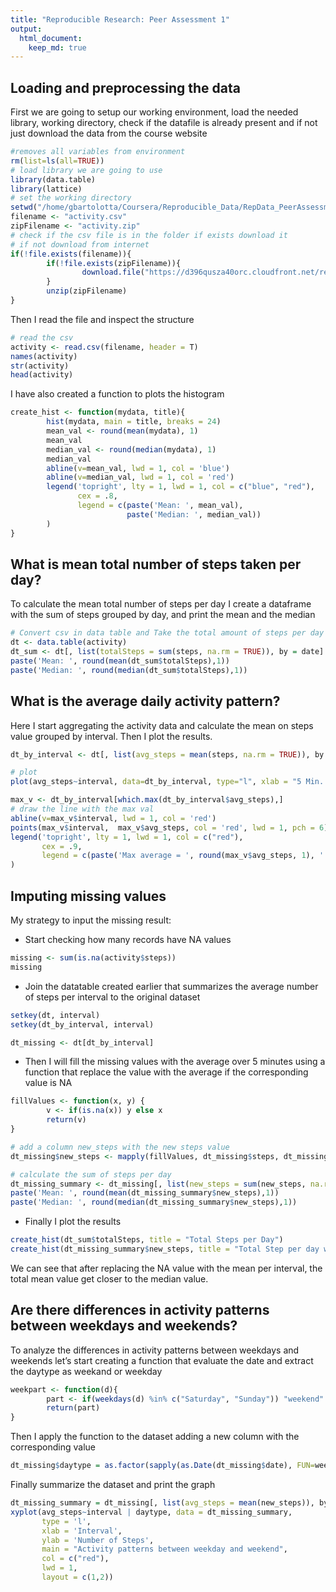 ```yaml
---
title: "Reproducible Research: Peer Assessment 1"
output: 
  html_document:
    keep_md: true
---
```



## Loading and preprocessing the data
First we are going to setup our working environment, load the needed library, working directory, check if the datafile is already present and if not just download the data from the course website
```r
#removes all variables from environment
rm(list=ls(all=TRUE)) 
# load library we are going to use
library(data.table)
library(lattice)
# set the working directory
setwd("/home/gbartolotta/Coursera/Reproducible_Data/RepData_PeerAssessment1/")
filename <- "activity.csv"
zipFilename <- "activity.zip"
# check if the csv file is in the folder if exists download it 
# if not download from internet
if(!file.exists(filename)){
        if(!file.exists(zipFilename)){
                download.file("https://d396qusza40orc.cloudfront.net/repdata%2Fdata%2Factivity.zip", zipFilename, method = "curl")
        }
        unzip(zipFilename)
}
```
Then I read the file and inspect the structure
```r
# read the csv
activity <- read.csv(filename, header = T)
names(activity)
str(activity)
head(activity)
```
I have also created a function to plots the histogram
```r
create_hist <- function(mydata, title){
        hist(mydata, main = title, breaks = 24)
        mean_val <- round(mean(mydata), 1)
        mean_val
        median_val <- round(median(mydata), 1)
        median_val
        abline(v=mean_val, lwd = 1, col = 'blue')
        abline(v=median_val, lwd = 1, col = 'red')
        legend('topright', lty = 1, lwd = 1, col = c("blue", "red"),
               cex = .8, 
               legend = c(paste('Mean: ', mean_val),
                          paste('Median: ', median_val))
        )        
}
```
## What is mean total number of steps taken per day?
To calculate the mean total number of steps per day I create a dataframe with the sum of steps grouped by day, and print the mean and the median
```r
# Convert csv in data table and Take the total amount of steps per day
dt <- data.table(activity)
dt_sum <- dt[, list(totalSteps = sum(steps, na.rm = TRUE)), by = date]
paste('Mean: ', round(mean(dt_sum$totalSteps),1))
paste('Median: ', round(median(dt_sum$totalSteps),1))
```


## What is the average daily activity pattern?
Here I start aggregating the activity data and calculate the mean on steps value grouped by interval.
Then I plot the results.
```r
dt_by_interval <- dt[, list(avg_steps = mean(steps, na.rm = TRUE)), by = interval]

# plot 
plot(avg_steps~interval, data=dt_by_interval, type="l", xlab = "5 Min. interval", ylab = "Avg. Number of Steps", main ="Average steps per interval")

max_v <- dt_by_interval[which.max(dt_by_interval$avg_steps),]
# draw the line with the max val
abline(v=max_v$interval, lwd = 1, col = 'red')
points(max_v$interval,  max_v$avg_steps, col = 'red', lwd = 1, pch = 6)
legend('topright', lty = 1, lwd = 1, col = c("red"),
       cex = .9, 
       legend = c(paste('Max average = ', round(max_v$avg_steps, 1), ' steps on \n', max_v$interval, 'th interval', sep = ""))
)        
```


## Imputing missing values
My strategy to input the missing result:

- Start checking how many records have NA values
```r
missing <- sum(is.na(activity$steps))
missing
```
- Join the datatable created earlier that summarizes the average number of steps per interval to the original dataset
```r
setkey(dt, interval)
setkey(dt_by_interval, interval)

dt_missing <- dt[dt_by_interval]
```
- Then I will fill the missing values with the average over 5 minutes using a function that replace the value with the average if the corresponding value is NA
```r
fillValues <- function(x, y) {
        v <- if(is.na(x)) y else x
        return(v)
}

# add a column new_steps with the new steps value
dt_missing$new_steps <- mapply(fillValues, dt_missing$steps, dt_missing$avg_steps)

# calculate the sum of steps per day
dt_missing_summary <- dt_missing[, list(new_steps = sum(new_steps, na.rm = TRUE)), by = date]
paste('Mean: ', round(mean(dt_missing_summary$new_steps),1))
paste('Median: ', round(median(dt_missing_summary$new_steps),1))
```
- Finally I plot the results
```r
create_hist(dt_sum$totalSteps, title = "Total Steps per Day")
create_hist(dt_missing_summary$new_steps, title = "Total Step per day with NA replaced by mean")
```

We can see that after replacing the NA value with the mean per interval, the total mean value get closer to the median value.

## Are there differences in activity patterns between weekdays and weekends?
To analyze the differences in activity patterns between weekdays and weekends let's start creating a function that evaluate the date and extract the daytype as weekand or weekday
```r
weekpart <- function(d){
        part <- if(weekdays(d) %in% c("Saturday", "Sunday")) "weekend" else "weekday"
        return(part)
}
```

Then I apply the function to the dataset adding a new column with the corresponding value
```r
dt_missing$daytype = as.factor(sapply(as.Date(dt_missing$date), FUN=weekpart))
```

Finally summarize the dataset and print the graph
```r
dt_missing_summary = dt_missing[, list(avg_steps = mean(new_steps)), by = list(interval, daytype)]
xyplot(avg_steps~interval | daytype, data = dt_missing_summary,
       type = 'l',
       xlab = 'Interval',
       ylab = 'Number of Steps',
       main = "Activity patterns between weekday and weekend",
       col = c("red"),
       lwd = 1,
       layout = c(1,2))
```
